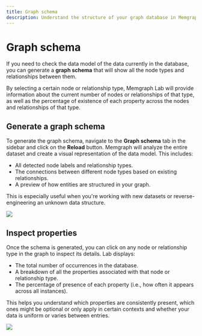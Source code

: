 ```yaml
---
title: Graph schema
description: Understand the structure of your graph database in Memgraph Lab, visualize node labels, relationships and their properties for easier data exploration and modeling.
---
```



# Graph schema


If you need to check the data model of the data currently in the database, you
can generate a **graph schema** that will show all the node types and
relationships between them.

By selecting a certain node or relationship type, Memgraph Lab will provide
information about the current number of nodes or relationships of that type, as
well as the percentage of existence of each property across the nodes and
relationships of that type.


## Generate a graph schema

To generate the graph schema, navigate to the **Graph schema** tab in the
sidebar and click on the **Reload** button. Memgraph will analyze the entire
dataset and create a visual representation of the data model. This includes:
- All detected node labels and relationship types.
- The connections between different node types based on existing relationships.
- A preview of how entities are structured in your graph.

This is especially useful when you're working with new datasets or
reverse-engineering an unknown data structure.

![](/pages/data-visualization/features/graph-schema/graph-schema.png)


## Inspect properties

Once the schema is generated, you can click on any node or relationship type in
the graph to inspect its details. Lab displays:
- The total number of occurrences in the database.
- A breakdown of all the properties associated with that node or relationship
  type.
- The percentage of presence of each property (i.e., how often it appears across
  all instances).

This helps you understand which properties are consistently present, which ones
might be optional or only apply in certain contexts and whether your data is
uniform or varies between entries.

![](/pages/data-visualization/features/graph-schema/schema-properties.png)

<CommunityLinks/>
